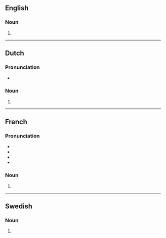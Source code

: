 ==English==

===Noun===
{{head|en|noun form}}

# {{plural of|en|chanson}}

----

==Dutch==

===Pronunciation===
* {{audio|nl|Nl-chansons.ogg|Audio}}

===Noun===
{{head|nl|noun form}}

# {{plural of|nl|chanson}}

----

==French==

===Pronunciation===
* {{fr-IPA}}
* {{audio|fr|LL-Q150 (fra)-WikiLucas00-chansons.wav|Audio}}
* {{homophones|fr|chanson}}
* {{hyphenation|fr|chan|sons}}

===Noun===
{{head|fr|noun form|g=f}}

# {{plural of|fr|chanson}}

----

==Swedish==

===Noun===
{{head|sv|noun form}}

# {{sv-noun-form-indef-gen|chanson}}